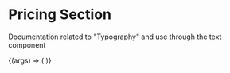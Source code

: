 
<Meta
  title="Patterns/PricingSection"
  component={PricingSection}
/>

# Pricing Section

Documentation related to "Typography" and use through the text component

<ArgsTable story="PricingSection Component" />

<Canvas>
  <Story
    name="PricingSection Component"
    args={{
      ...PricingSection.defaultProps,
      children: 'sample text'
    }}
  >
    {(args) => (
      <PricingSection {...args} />
    )}
  </Story>
</Canvas>